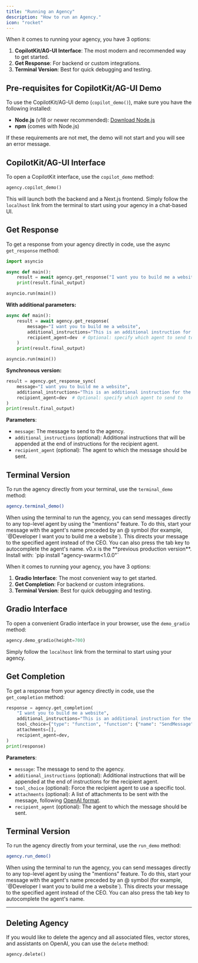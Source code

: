```yaml
---
title: "Running an Agency"
description: "How to run an Agency."
icon: "rocket"
---
```


<Tabs defaultValue="v1.x">
<Tab title="v1.x">

When it comes to running your agency, you have 3 options:

1. **CopilotKit/AG-UI Interface**: The most modern and recommended way to get started.
2. **Get Response**: For backend or custom integrations.
3. **Terminal Version**: Best for quick debugging and testing.

## Pre-requisites for CopilotKit/AG-UI Demo

To use the CopilotKit/AG-UI demo (`copilot_demo()`), make sure you have the following installed:

- **Node.js** (v18 or newer recommended): [Download Node.js](https://nodejs.org/)
- **npm** (comes with Node.js)

If these requirements are not met, the demo will not start and you will see an error message.

## CopilotKit/AG-UI Interface

To open a CopilotKit interface, use the `copilot_demo` method:

```python
agency.copilot_demo()
```

This will launch both the backend and a Next.js frontend. Simply follow the `localhost` link from the terminal to start using your agency in a chat-based UI.

## Get Response

To get a response from your agency directly in code, use the async `get_response` method:

```python
import asyncio

async def main():
    result = await agency.get_response("I want you to build me a website")
    print(result.final_output)

asyncio.run(main())
```

**With additional parameters:**

```python
async def main():
    result = await agency.get_response(
        message="I want you to build me a website",
        additional_instructions="This is an additional instruction for the task.",
        recipient_agent=dev  # Optional: specify which agent to send to
    )
    print(result.final_output)

asyncio.run(main())
```

**Synchronous version:**

```python
result = agency.get_response_sync(
    message="I want you to build me a website",
    additional_instructions="This is an additional instruction for the task.",
    recipient_agent=dev  # Optional: specify which agent to send to
)
print(result.final_output)
```

**Parameters**:

- `message`: The message to send to the agency.
- `additional_instructions` (optional): Additional instructions that will be appended at the end of instructions for the recipient agent.
- `recipient_agent` (optional): The agent to which the message should be sent.

## Terminal Version

To run the agency directly from your terminal, use the `terminal_demo` method:

```bash
agency.terminal_demo()
```
<Tip>
When using the terminal to run the agency, you can send messages directly to any top-level agent by using the "mentions" feature. To do this, start your message with the agent's name preceded by an @ symbol (for example, `@Developer I want you to build me a website`). This directs your message to the specified agent instead of the CEO. You can also press the tab key to autocomplete the agent's name.
</Tip>

</Tab>
<Tab title="v0.x">

<Info>
v0.x is the **previous production version**. Install with: `pip install "agency-swarm<1.0.0"`
</Info>

When it comes to running your agency, you have 3 options:

1. **Gradio Interface**: The most convenient way to get started.
2. **Get Completion**: For backend or custom integrations.
3. **Terminal Version**: Best for quick debugging and testing.

## Gradio Interface

To open a convenient Gradio interface in your browser, use the `demo_gradio` method:

```python
agency.demo_gradio(height=700)
```

Simply follow the `localhost` link from the terminal to start using your agency.

## Get Completion

To get a response from your agency directly in code, use the `get_completion` method:

```python
response = agency.get_completion(
    "I want you to build me a website",
    additional_instructions="This is an additional instruction for the task.",
    tool_choice={"type": "function", "function": {"name": "SendMessage"}},
    attachments=[],
    recipient_agent=dev,
)
print(response)
```

**Parameters**:

- `message`: The message to send to the agency.
- `additional_instructions` (optional): Additional instructions that will be appended at the end of instructions for the recipient agent.
- `tool_choice` (optional): Force the recipient agent to use a specific tool.
- `attachments` (optional): A list of attachments to be sent with the message, following [OpenAI format](https://platform.openai.com/docs/api-reference/messages/createMessage#messages-createmessage-attachments).
- `recipient_agent` (optional): The agent to which the message should be sent.

## Terminal Version

To run the agency directly from your terminal, use the `run_demo` method:

```bash
agency.run_demo()
```
<Tip>
When using the terminal to run the agency, you can send messages directly to any top-level agent by using the "mentions" feature. To do this, start your message with the agent's name preceded by an @ symbol (for example, `@Developer I want you to build me a website`). This directs your message to the specified agent instead of the CEO. You can also press the tab key to autocomplete the agent's name.
</Tip>

---

## Deleting Agency

If you would like to delete the agency and all associated files, vector stores, and assistants on OpenAI, you can use the `delete` method:

```python
agency.delete()
```

</Tab>
</Tabs>
